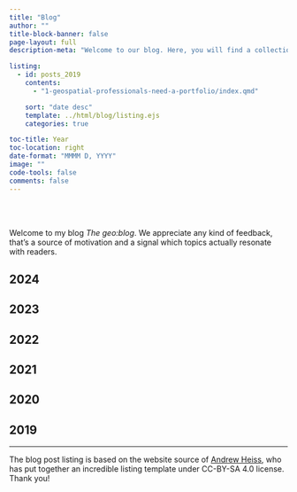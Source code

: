 ```yaml
---
title: "Blog"
author: ""
title-block-banner: false
page-layout: full
description-meta: "Welcome to our blog. Here, you will find a collection of articles on a wide variety of topics. Take a look around and let me know what you think!"

listing:
  - id: posts_2019
    contents: 
      - "1-geospatial-professionals-need-a-portfolio/index.qmd"

    sort: "date desc"
    template: ../html/blog/listing.ejs
    categories: true

toc-title: Year
toc-location: right
date-format: "MMMM D, YYYY"
image: ""
code-tools: false
comments: false
---
```


\
\

Welcome to my blog *The geo:blog*. We appreciate any kind of feedback, that's a source of motivation and a signal which topics actually resonate with readers.

## 2024

::: {#posts_2024}
:::

## 2023

::: {#posts_2023}
:::

## 2022

::: {#posts_2022}
:::

## 2021

<div>

</div>

## 2020

::: {#posts_2020}
:::

## 2019

::: {#posts_2019}
:::

------------------------------------------------------------------------

The blog post listing is based on the website source of [Andrew Heiss](https://www.andrewheiss.com/), who has put together an incredible listing template under CC-BY-SA 4.0 license. Thank you!
